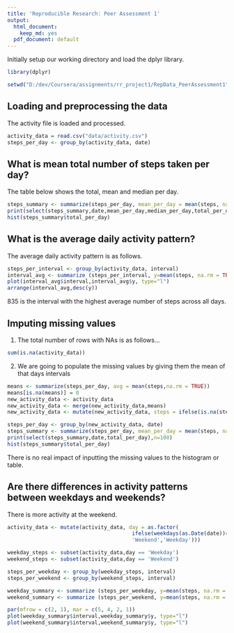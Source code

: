 ---
title: 'Reproducible Research: Peer Assessment 1'
output:
  html_document:
    keep_md: yes
  pdf_document: default
---

Initially setup our working directory and load the dplyr library.

```{r echo=TRUE, message=FALSE}
library(dplyr)

setwd("D:/dev/Coursera/assignments/rr_project1/RepData_PeerAssessment1")

```

## Loading and preprocessing the data

The activity file is loaded and processed.

```{r echo=TRUE}
activity_data = read.csv("data/activity.csv")
steps_per_day <- group_by(activity_data, date)
```


## What is mean total number of steps taken per day?

The table below shows the total, mean and median per day.

```{r echo=TRUE}
steps_summary <- summarize(steps_per_day, mean_per_day = mean(steps, na.rm=TRUE), median_per_day = median(steps,na.rm=TRUE), total_per_day = sum(steps))
print(select(steps_summary,date,mean_per_day,median_per_day,total_per_day),n=100)
hist(steps_summary$total_per_day)
```

## What is the average daily activity pattern?

The average daily activity pattern is as follows.

```{r}
steps_per_interval <- group_by(activity_data, interval)
interval_avg <- summarize (steps_per_interval, y=mean(steps, na.rm = TRUE))
plot(interval_avg$interval,interval_avg$y, type="l")
arrange(interval_avg,desc(y))
```

835 is the interval with the highest average number of steps across all days.

## Imputing missing values

1. The total number of rows with NAs is as follows...

```{r}
sum(is.na(activity_data))

```

2. We are going to populate the missing values by giving them the mean of that days intervals

```{r}
means <- summarize(steps_per_day, avg = mean(steps,na.rm = TRUE))
means[is.na(means)] = 0
new_activity_data <- activity_data
new_activity_data <- merge(new_activity_data,means)
new_activity_data <- mutate(new_activity_data, steps = ifelse(is.na(steps),avg,steps))

steps_per_day <- group_by(new_activity_data, date)
steps_summary <- summarize(steps_per_day, mean_per_day = mean(steps, na.rm=TRUE), median_per_day = median(steps,na.rm=TRUE), total_per_day = sum(steps))
print(select(steps_summary,date,total_per_day),n=100)
hist(steps_summary$total_per_day)

```

There is no real impact of inputting the missing values to the histogram or table. 

## Are there differences in activity patterns between weekdays and weekends?

There is more activity at the weekend.

```{r}

activity_data <- mutate(activity_data, day = as.factor(
                                        ifelse(weekdays(as.Date(date))=='Saturday'| weekdays(as.Date(date)) == 'Sunday',
                                        'Weekend','Weekday')))

weekday_steps <- subset(activity_data,day == 'Weekday')
weekend_steps <- subset(activity_data,day == 'Weekend')

steps_per_weekday <- group_by(weekday_steps, interval)
steps_per_weekend <- group_by(weekend_steps, interval)

weekday_summary <- summarize (steps_per_weekday, y=mean(steps, na.rm = TRUE))
weekend_summary <- summarize (steps_per_weekend, y=mean(steps, na.rm = TRUE))

par(mfrow = c(2, 1), mar = c(5, 4, 2, 1)) 
plot(weekday_summary$interval,weekday_summary$y, type="l")
plot(weekend_summary$interval,weekend_summary$y, type="l")

```
